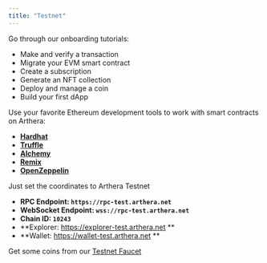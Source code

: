 ```yaml
---
title: "Testnet"
---
```

Go through our onboarding tutorials:

* Make and verify a transaction
* Migrate your EVM smart contract
* Create a subscription
* Generate an NFT collection
* Deploy and manage a coin
* Build your first dApp


Use your favorite Ethereum development tools to work with smart contracts on Arthera:

- [**Hardhat**](https://hardhat.org/)
- [**Truffle**](https://trufflesuite.com/)
- [**Alchemy**](https://docs.alchemy.com/reference/alchemy-sdk-quickstart)
- [**Remix**](https://remix.ethereum.org/)
- [**OpenZeppelin**](https://docs.openzeppelin.com/contracts/4.x/)

Just set the coordinates to Arthera Testnet
- **RPC Endpoint: `https://rpc-test.arthera.net`**
- **WebSocket Endpoint: `wss://rpc-test.arthera.net`**
- **Chain ID: `10243`**
- **Explorer: https://explorer-test.arthera.net **
- **Wallet: https://wallet-test.arthera.net **

Get some coins from our [Testnet Faucet](https://faucet.arthera.net)
